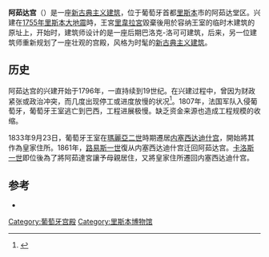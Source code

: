 {{Geobox|建筑
<!-- *** Heading *** -->
| name                 = 阿茹达宫
| native_name          = Palácio Nacional da Ajuda
<!-- *** Image *** -->
| image                = Palacio Ajuda Lisboa 7.JPG
| image_caption        = 
| image_size           = 235
<!-- *** Country *** -->
| country              = {{flag|Portugal}}
| state_type           = 大区
| state                = [[里斯本大区|里斯本大区]]
| district             = [[里斯本区|里斯本区]]
<!-- *** Locations *** -->
| elevation            = 93
| prominence           = 
| lat_d                = 38
| lat_m                = 42
| lat_s                = 27.34
| lat_NS               = N
| long_d               = 9
| long_m               = 11
| long_s               = 53.98
| long_EW              = W
<!-- *** Dimensions *** -->
| length               = 126.75
| length_orientation   = 南北
| width                = 113.5
| width_orientation    = 东西
<!-- *** Features *** -->
| style                = [[巴洛克|巴洛克]]
| style1               = [[洛可可|洛可可]]
| style2               = [[新古典主义|新古典主义]]
<!-- *** History & management *** -->
| established          = 1795年
| established_type     = 始建于
| established2         = 未完成
| established2_type    = 完成
<!-- *** Free fields *** -->
| free2                = 国家古迹
| free2_type           = 地位
| free3                = 1910年
| free3_type           = 登录
<!-- *** Maps *** -->
| map                  = Lisbon locator map.png
| map_size             = 235
| map_caption          = 在里斯本市的位置
| map_locator          = Lisbon
}}
'''阿茹达宫'''（{{lang-pt|Palácio Nacional da Ajuda}}）是一座[[新古典主义建筑|新古典主义建筑]]，位于葡萄牙首都[[里斯本|里斯本]]市的阿茹达堂区。兴建在[[1755年里斯本大地震|1755年里斯本大地震]]時，王宮[[里韋拉宮|里韋拉宮]]毀棄後用於容纳王室的临时木建筑{{link-pt|皇家營帳|Real Barraca}}的原址上，开始时，建筑师设计的是一座后期巴洛克-洛可可建筑，后来，另一位建筑师重新规划了一座壮观的宫殿，风格为时髦的[[新古典主义建筑|新古典主义建筑]]。

==历史==
阿茹达宫的兴建开始于1796年，一直持续到19世纪。在兴建过程中，曾因为财政紧张或政治冲突，而几度出现停工或进度放慢的状况<ref name="IGESPAR">{{citation|url=http://www.igespar.pt/en/patrimonio/pesquisa/geral/patrimonioimovel/detail/70252/|title=Palácio Nacional da Ajuda|editor=IGESPAR - Instituto Gestão do Patrimonio Arquitectónico e Arqueológico|accessdate=2011-07-12|year=2011|location=Lisbon, Portugal|publisher=IGESPAR|language=pt|archive-date=2011-07-16|archive-url=https://web.archive.org/web/20110716133237/http://www.igespar.pt/en/patrimonio/pesquisa/geral/patrimonioimovel/detail/70252/|dead-url=no}}</ref>。1807年，法国军队入侵葡萄牙，葡萄牙王室逃亡到巴西，工程进展极慢。缺乏资金来源也造成工程规模的收缩。

1833年9月23日，葡萄牙王室在[[瑪麗亞二世_(葡萄牙)|瑪麗亞二世]]時期遷居[[内塞西达迪什宫|内塞西达迪什宫]]，開始將其作為皇家住所。1861年，[[路易斯一世_(葡萄牙)|路易斯一世]]復从内塞西达迪什宫迁回阿茹达宫。[[卡洛斯一世_(葡萄牙)|卡洛斯一世]]即位後為了將阿茹達宮讓予母親居住，又將皇家住所遷回内塞西达迪什宫。

==参考==
{{Reflist|1}}
* {{citation |last=Almeida |first=Fialho D' |title=Barbear, pentear (Jornal d'um vagabundo) |edition=1|location=Lisbon, Portugal |language=pt |year=1910}}

{{Authority control}}
{{葡萄牙王室主題}}
[[Category:葡萄牙宫殿|Category:葡萄牙宫殿]]
[[Category:里斯本博物馆|Category:里斯本博物馆]]